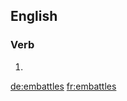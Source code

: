 ==English==

===Verb===
{{head|en}}

# {{en-third-person singular of|embattle}}

[[de:embattles]]
[[fr:embattles]]